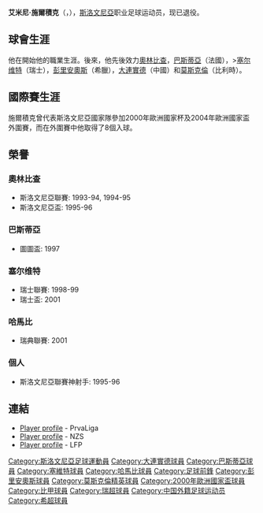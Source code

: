 {{noteTA
|T=zh-cn:埃尔明·西利亚克; zh-tw:埃爾明·西利亞克; zh-hk:艾米尼·施爾積克
|1=zh-cn:西利亚克; zh-tw:西利亞克; zh-hk:施爾積克
|2=zh-cn:埃尔明·西利亚克; zh-tw:埃爾明·西利亞克; zh-hk:艾米尼·施爾積克
}}
{{Football player infobox
| image = 
| playername= 施爾積克
| fullname = Ermin Šiljak
| dateofbirth = {{birthdate|1973|5|11|df=y}}
| cityofbirth = [[盧布爾雅那|盧布爾雅那]]
| countryofbirth = [[南斯拉夫|南斯拉夫]]
| height =
| currentclub  =
| clubnumber =
| position = [[前鋒_(足球)|前鋒]] 
| youthyears =
| youthclubs ={{tsl|en|NK Ilirija||伊利日雅}}
| years = 1992–93<br>1993–96<br>1996–98<br>1998–01<br>2001<br>2001–03<br>2003–04<br>2005–06
| clubs = {{tsl|en|NK Svoboda||斯沃博達}}<br>[[盧布爾雅那奧林匹亞足球俱樂部|奧林比查]]<br>[[巴斯蒂亚运动俱乐部|巴斯蒂亞]]<br>[[塞尔维特足球俱乐部|塞尔维特]]<br>[[哈馬比|哈馬比]]<br>[[帕尼奥尼奥斯足球俱乐部|彭里安奧斯]]<br>[[大連實德|大連實德]]<br>[[皇家莫斯克倫精英|莫斯克倫]]
| caps(goals) = 40 (16)<br>78 (58)<br>25 {{0}}(8)<br>38 (11)<br>{{0}}4 {{0}}(5)<br>37 (13)<br>22 (13)<br>19 {{0}}(7)
| manageryears1 = 2011–2012
| managerclubs1 = [[卢布尔雅那奥林匹亚足球俱乐部|卢布尔雅那奥林匹亚]]（助理教练）
| manageryears2 = 2012
| managerclubs2 = [[卢布尔雅那奥林匹亚足球俱乐部|卢布尔雅那奥林匹亚]]
| manageryears3 = 2015
| managerclubs3 = [[博特夫足球俱乐部|博特夫]]
| manageryears4 = 2016
| managerclubs4 = [[大连超越|大连超越]]
| manageryears5 = 2017-
| managerclubs5 = [[保定容大|保定容大]]（助理教练）
| nationalyears = 1994–2003
| nationalteam = [[斯洛文尼亞國家足球隊|斯洛文尼亞]]
| nationalcaps(goals) = 48 (14)
| pcupdate =
| ntupdate =
}}
'''艾米尼·施爾積克'''（{{lang-sl|Ermin Šiljak}}，{{bd|1973年|5月11日|}}），[[斯洛文尼亞|斯洛文尼亞]]职业足球运动员，现已退役。

==球會生涯==
他在{{tsl|en|NK Svoboda||斯沃博達}}開始他的職業生涯。後來，他先後效力[[盧布爾雅那奧林匹亞足球俱樂部|奧林比查]]，[[巴斯蒂亞|巴斯蒂亞]]（法國），>[[塞尔维特足球俱乐部|塞尔维特]]（瑞士），[[帕尼奥尼奥斯足球俱乐部|彭里安奧斯]]（希臘），[[大連實德|大連實德]]（中國）和[[皇家莫斯克倫精英|莫斯克倫]]（比利時）。

==國際賽生涯==
施爾積克曾代表斯洛文尼亞國家隊參加2000年歐洲國家杯及2004年歐洲國家盃外圍賽，而在外圍賽中他取得了8個入球。

==榮譽==
=== 奧林比查 ===
*斯洛文尼亞聯賽: 1993-94, 1994-95
*斯洛文尼亞盃: 1995-96

=== 巴斯蒂亞 ===
*圖圖盃: 1997

=== 塞尔维特 ===
*瑞士聯賽: 1998-99
*瑞士盃: 2001

=== 哈馬比 ===
*瑞典聯賽: 2001

=== 個人 ===
* 斯洛文尼亞聯賽神射手: 1995-96

== 連結 ==
* [http://www.prva-liga.net/klubi/mostvo/igralec.asp?idi=5917&id=99 Player profile]{{dead link|date=2018年4月 |bot=InternetArchiveBot |fix-attempted=yes }} - PrvaLiga
* [http://www.nzs.si/index.php?t=reprezentancaPortret&id=5917 Player profile] {{Wayback|url=http://www.nzs.si/index.php?t=reprezentancaPortret&id=5917 |date=20191130061045 }} - NZS
* [http://www.lfp.fr/joueur/index.asp?no_joueur=11634 Player profile]{{dead link|date=2018年1月 |bot=InternetArchiveBot |fix-attempted=yes }} - LFP

{{2016年中甲分类名单大连超越}}

{{DEFAULTSORT:Siljak, Ermin}}
[[Category:斯洛文尼亞足球運動員|Category:斯洛文尼亞足球運動員]]
[[Category:大連實德球員|Category:大連實德球員]]
[[Category:巴斯蒂亞球員|Category:巴斯蒂亞球員]]
[[Category:塞維特球員|Category:塞維特球員]]
[[Category:哈馬比球員|Category:哈馬比球員]]
[[Category:足球前鋒|Category:足球前鋒]]
[[Category:彭里安奧斯球員|Category:彭里安奧斯球員]]
[[Category:莫斯克倫精英球員|Category:莫斯克倫精英球員]]
[[Category:2000年歐洲國家盃球員|Category:2000年歐洲國家盃球員]]
[[Category:比甲球員|Category:比甲球員]]
[[Category:瑞超球員|Category:瑞超球員]]
[[Category:中国外籍足球运动员|Category:中国外籍足球运动员]]
[[Category:希超球員|Category:希超球員]]
